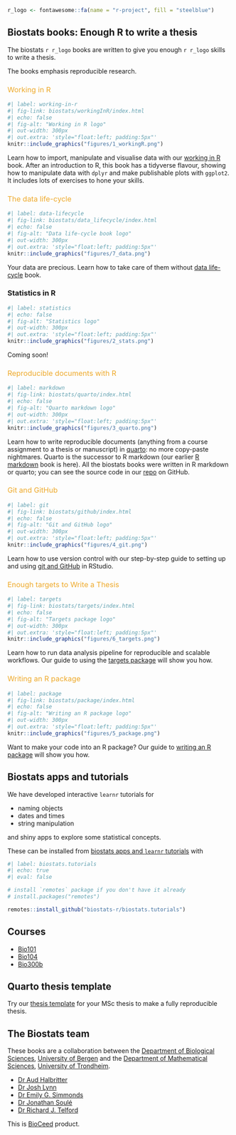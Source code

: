 ```r
r_logo <- fontawesome::fa(name = "r-project", fill = "steelblue")
```


## Biostats books: Enough R to write a thesis

The biostats `r r_logo` books are written to give you enough `r r_logo` skills to write a thesis.

The books emphasis reproducible research.

```{=html}
<style>
a.book:link { color:#eeaa2c; text-decoration:none; font-weight:normal; }
a.book:visited { color: #eeaa2c; text-decoration:none; font-weight:normal; }
a.book:hover { color: #eeaa2c; text-decoration:underline; font-weight:normal; }
a.book:active { color: #eeaa2c; text-decoration:none; font-weight:normal; }
</style>
```
### <a class = "book" href = "biostats/workingInR/index.html">Working in R</a> 

::: {layout="[[25,75]]"}
```r
#| label: working-in-r
#| fig-link: biostats/workingInR/index.html
#| echo: false
#| fig-alt: "Working in R logo"
#| out-width: 300px
#| out.extra: 'style="float:left; padding:5px"'
knitr::include_graphics("figures/1_workingR.png")
```

Learn how to import, manipulate and visualise data with our [working in R](biostats/workingInR/index.html) book.
After an introduction to R, this book has a tidyverse flavour, showing how to manipulate data with `dplyr` and make publishable plots with `ggplot2`.
It includes lots of exercises to hone your skills.
:::

### <a class = "book" href = "biostats/data_lifecycle/index.html">The data life-cycle</a> 

::: {layout="[[25,75]]"}
```r
#| label: data-lifecycle
#| fig-link: biostats/data_lifecycle/index.html
#| echo: false
#| fig-alt: "Data life-cycle book logo"
#| out-width: 300px
#| out.extra: 'style="float:left; padding:5px"'
knitr::include_graphics("figures/7_data.png")
```

Your data are precious. Learn how to take care of them without [data life-cycle](biostats/data_lifecycle/index.html) book.
:::


### Statistics in R 

::: {layout="[[25,75]]"}
```r
#| label: statistics
#| echo: false
#| fig-alt: "Statistics logo"
#| out-width: 300px
#| out.extra: 'style="float:left; padding:5px"'
knitr::include_graphics("figures/2_stats.png")
```

Coming soon!
:::

### <a class = "book" href = "biostats/quarto/index.html">Reproducible documents with R</a> 

::: {layout="[[25,75]]"}
```r
#| label: markdown
#| fig-link: biostats/quarto/index.html
#| echo: false
#| fig-alt: "Quarto markdown logo"
#| out-width: 300px
#| out.extra: 'style="float:left; padding:5px"'
knitr::include_graphics("figures/3_quarto.png")
```

Learn how to write reproducible documents (anything from a course assignment to a thesis or manuscript) in [quarto](biostats/quarto/index.html): no more copy-paste nightmares.
Quarto is the successor to R markdown (our earlier [R markdown](biostats/rmarkdown/index.html) book is here).
All the biostats books were written in R markdown or quarto; you can see the source code in our [repo](https://github.com/biostats-r/biostats) on GitHub.
:::

### <a class = "book" href = "biostats/github/index.html">Git and GitHub</a> 

::: {layout="[[25,75]]"}
```r
#| label: git
#| fig-link: biostats/github/index.html
#| echo: false
#| fig-alt: "Git and GitHub logo"
#| out-width: 300px
#| out.extra: 'style="float:left; padding:5px"'
knitr::include_graphics("figures/4_git.png")
```

Learn how to use version control with our step-by-step guide to setting up and using [git and GitHub](biostats/github/index.html) in RStudio.
:::


### <a class = "book" href = "biostats/targets/index.html">Enough targets to Write a Thesis</a> 

::: {layout="[[25,75]]"}
```r
#| label: targets
#| fig-link: biostats/targets/index.html
#| echo: false
#| fig-alt: "Targets package logo"
#| out-width: 300px
#| out.extra: 'style="float:left; padding:5px"'
knitr::include_graphics("figures/6_targets.png")
```

Learn how to run data analysis pipeline for reproducible and scalable workflows. Our guide to using the [targets package](biostats/targets/index.html) will show you how.
:::


### <a class = "book" href = "biostats/package/index.html">Writing an R package</a> 

::: {layout="[[25,75]]"}
```r
#| label: package
#| fig-link: biostats/package/index.html
#| echo: false
#| fig-alt: "Writing an R package logo"
#| out-width: 300px
#| out.extra: 'style="float:left; padding:5px"'
knitr::include_graphics("figures/5_package.png")
```

Want to make your code into an R package?
Our guide to [writing an R package](biostats/package/index.html) will show you how.
:::

## Biostats apps and tutorials

We have developed interactive `learnr` tutorials for

-   naming objects
-   dates and times
-   string manipulation

and shiny apps to explore some statistical concepts.

These can be installed from [biostats apps and `learnr` tutorials](https://github.com/biostats-r/biostats.tutorials) with

```r
#| label: biostats.tutorials
#| echo: true
#| eval: false

# install `remotes` package if you don't have it already
# install.packages("remotes")

remotes::install_github("biostats-r/biostats.tutorials")
```

## Courses

- [Bio101](https://github.com/biostats-r/Bio101_tutorial)
- [Bio104](https://github.com/biostats-r/Bio104_tutorial)
- [Bio300b](https://biostats-r.github.io/bio300B/index.html)

## Quarto thesis template

Try our [thesis template](https://github.com/biostats-r/quartothesis) for your MSc thesis to make a fully reproducible thesis.

## The Biostats team

These books are a collaboration between the [Department of Biological Sciences](https://www.uib.no/en/bio), [University of Bergen](https://www.uib.no/en) and the [Department of Mathematical Sciences](https://www.ntnu.edu/imf), [University of Trondheim](https://www.ntnu.edu/).

-   [Dr Aud Halbritter](https://github.com/audhalbritter)
-   [Dr Josh Lynn](https://research.manchester.ac.uk/en/persons/joshua.lynn)
-   [Dr Emily G. Simmonds](https://www.ntnu.edu/employees/emily.g.simmonds)
-   [Dr Jonathan Soulé](https://www.uib.no/personer/Jonathan.Jean.Cornille.Soul%C3%A9)
-   [Dr Richard J. Telford](https://github.com/richardjtelford/)

This is [BioCeed](https://bioceed.w.uib.no/) product.
